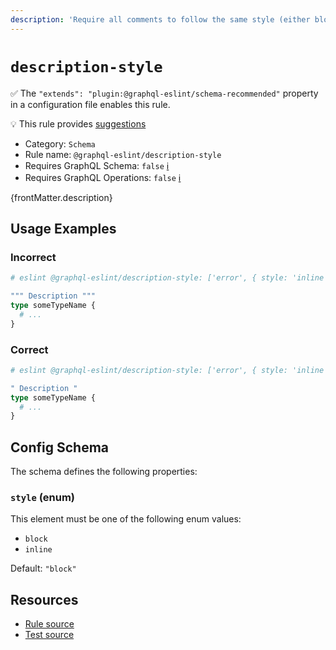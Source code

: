```yaml
---
description: 'Require all comments to follow the same style (either block or inline).'
---
```


# `description-style`

✅ The `"extends": "plugin:@graphql-eslint/schema-recommended"` property in a configuration file
enables this rule.

💡 This rule provides
[suggestions](https://eslint.org/docs/developer-guide/working-with-rules#providing-suggestions)

- Category: `Schema`
- Rule name: `@graphql-eslint/description-style`
- Requires GraphQL Schema: `false`
  [ℹ️](/docs/getting-started#extended-linting-rules-with-graphql-schema)
- Requires GraphQL Operations: `false`
  [ℹ️](/docs/getting-started#extended-linting-rules-with-siblings-operations)

{frontMatter.description}

## Usage Examples

### Incorrect

```graphql
# eslint @graphql-eslint/description-style: ['error', { style: 'inline' }]

""" Description """
type someTypeName {
  # ...
}
```

### Correct

```graphql
# eslint @graphql-eslint/description-style: ['error', { style: 'inline' }]

" Description "
type someTypeName {
  # ...
}
```

## Config Schema

The schema defines the following properties:

### `style` (enum)

This element must be one of the following enum values:

- `block`
- `inline`

Default: `"block"`

## Resources

- [Rule source](https://github.com/B2o5T/graphql-eslint/tree/master/packages/plugin/src/rules/description-style.ts)
- [Test source](https://github.com/B2o5T/graphql-eslint/tree/master/packages/plugin/__tests__/description-style.spec.ts)
